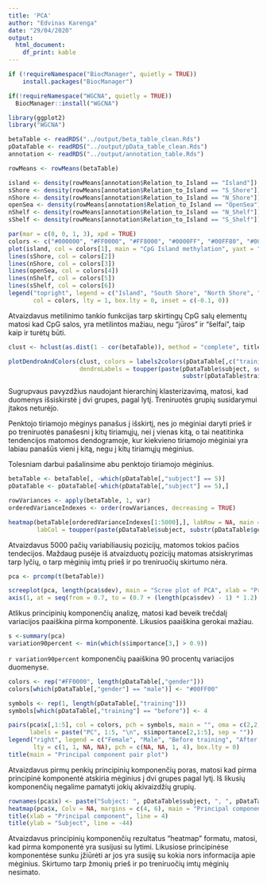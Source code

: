 ```yaml
---
title: 'PCA'
author: "Edvinas Karenga"
date: "29/04/2020"
output: 
  html_document:
    df_print: kable 
---
```


```r
if (!requireNamespace("BiocManager", quietly = TRUE))
    install.packages("BiocManager")

if(!requireNamespace("WGCNA", quietly = TRUE))
  BiocManager::install("WGCNA")

library(ggplot2)
library("WGCNA")
```

```r
betaTable <- readRDS("../output/beta_table_clean.Rds")
pDataTable <- readRDS("../output/pData_table_clean.Rds")
annotation <- readRDS("../output/annotation_table.Rds")
```


```r
rowMeans <- rowMeans(betaTable)

island <- density(rowMeans[annotation$Relation_to_Island == "Island"])
sShore <- density(rowMeans[annotation$Relation_to_Island == "S_Shore"])
nShore <- density(rowMeans[annotation$Relation_to_Island == "N_Shore"])
openSea <- density(rowMeans[annotation$Relation_to_Island == "OpenSea"])
nShelf <- density(rowMeans[annotation$Relation_to_Island == "N_Shelf"])
sShelf <- density(rowMeans[annotation$Relation_to_Island == "S_Shelf"])

par(mar = c(0, 0, 1, 3), xpd = TRUE)
colors <- c("#000000", "#FF0000", "#FF8000", "#0000FF", "#00FF80", "#00FF00")
plot(island, col = colors[1], main = "CpG Island methylation", yaxt = "n", xaxt = "n", bty = "n", xlim = c(-0.1, 1.1), ylab = NA, xlab = NA)
lines(sShore, col = colors[2])
lines(nShore, col = colors[3])
lines(openSea, col = colors[4])
lines(nShelf, col = colors[5])
lines(sShelf, col = colors[6])
legend("topright", legend = c("Island", "South Shore", "North Shore", "Open Sea", "North Shelf", "South Shelf"),
       col = colors, lty = 1, box.lty = 0, inset = c(-0.1, 0))
```

Atvaizdavus metilinimo tankio funkcijas tarp skirtingų CpG salų elementų matosi kad CpG salos, yra metilintos mažiau, negu "jūros" ir "šelfai", taip kaip ir turėtų būti.

```r
clust <- hclust(as.dist(1 - cor(betaTable)), method = "complete", title)

plotDendroAndColors(clust, colors = labels2colors(pDataTable[,c("training", "gender")]), main = "Dendogram with traits",
                    dendroLabels = toupper(paste(pDataTable$subject, substr(pDataTable$gender, 1, 1), 
                                                 substr(pDataTable$training, 1, 1), sep = "")), groupLabels = c("Training", "Gender"))
```

Sugrupvaus pavyzdžius naudojant hierarchinį klasterizavimą, matosi, kad duomenys išsiskirstė į dvi grupes, pagal lytį. Treniruotės grupių susidarymui įtakos neturėjo.

Penktojo tiriamojo mėginys panašus į išskirtį, nes jo mėginiai daryti prieš ir po treniruotės panašesni į kitų tiriamųjų, nei į vienas kitą, o tai neatitinka tendencijos matomos dendogramoje, kur kiekvieno tiriamojo mėginiai yra labiau panašūs vieni į kitą, negu į kitų tiriamųjų mėginius.

Tolesniam darbui pašalinsime abu penktojo tiriamojo mėginius.

```r
betaTable <- betaTable[, -which(pDataTable[,"subject"] == 5)]
pDataTable <- pDataTable[-which(pDataTable[,"subject"] == 5),]

rowVariances <- apply(betaTable, 1, var)
orderedVarianceIndexes <- order(rowVariances, decreasing = TRUE)

heatmap(betaTable[orderedVarianceIndexes[1:5000],], labRow = NA, main = "Most variable CpG site heatmap", ylab = "CpG sites", xlab = "Subjects", 
        labCol = toupper(paste(pDataTable$subject, substr(pDataTable$gender, 1, 1), substr(pDataTable$training, 1, 1), sep = "")))
```

Atvaizdavus 5000 pačių variabiliausių pozicijų, matomos tokios pačios tendecijos. Maždaug pusėje iš atvaizduotų pozicijų matomas atsiskryrimas tarp lyčių, o tarp mėginių imtų prieš ir po treniruočių skirtumo nėra.

```r
pca <- prcomp(t(betaTable))

screeplot(pca, length(pca$sdev), main = "Scree plot of PCA", xlab = "Principal component", ylim = c(0, 250))
axis(1, at = seq(from = 0.7, to = (0.7 + (length(pca$sdev) - 1) * 1.2), by = 1.2), labels = 1:length(pca$sdev), cex.axis = 0.9)
```

Atlikus principinių komponenčių analizę, matosi kad beveik trečdalį variacijos paaiškina pirma komponentė. Likusios paaiškina gerokai mažiau.

```r
s <-summary(pca)
variation90percent <- min(which(s$importance[3,] > 0.9))
```

`r variation90percent` komponenčių paaiškina 90 procentų variacijos duomenyse.

```r
colors <- rep("#FF0000", length(pDataTable[,"gender"]))
colors[which(pDataTable[,"gender"] == "male")] <- "#00FF00"

symbols <- rep(1, length(pDataTable[,"training"]))
symbols[which(pDataTable[,"training"] == "before")] <- 4

pairs(pca$x[,1:5], col = colors, pch = symbols, main = "", oma = c(2,2,5,20), cex = 1, yaxt = "n", xaxt = "n",
      labels = paste("PC", 1:5, "\n", s$importance[2,1:5], sep = ""))
legend("right", legend = c("Female", "Male", "Before training", "After training"), col = c("#FF0000", "#00FF00", "#000000", "#000000"), 
       lty = c(1, 1, NA, NA), pch = c(NA, NA, 1, 4), box.lty = 0)
title(main = "Principal component pair plot")
```

Atvaizdavus pirmų penkių principinių komponenčių poras, matosi kad pirma principinė komponentė atskiria mėginius į dvi grupes pagal lytį. Iš likusių komponenčių negalime pamatyti jokių akivaizdžių grupių. 

```r
rownames(pca$x) <- paste("Subject: ", pDataTable$subject, ", ", pDataTable$gender, ", ", pDataTable$training, " training", sep = "")
heatmap(pca$x, Colv = NA, margins = c(4, 6), main = "Principal component heatmap", xlab = "", ylab = "")
title(xlab = "Principal component", line = 4)
title(ylab = "Subject", line = -44)
```

Atvaizdavus principinių komponenčių rezultatus "heatmap" formatu, matosi, kad pirma komponentė yra susijusi su lytimi. Likusiose principinėse komponentėse sunku įžiūrėti ar jos yra susiję su kokia nors informacija apie mėginius. Skirtumo tarp žmonių prieš ir po treniruočių imtų mėginių nesimato.

